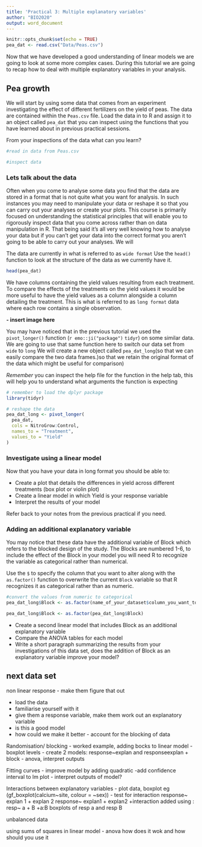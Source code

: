 ```yaml
---
title: 'Practical 3: Multiple explanatory variables'
author: "BIO2020"
output: word_document
---
```


```r
knitr::opts_chunk$set(echo = TRUE)
pea_dat <- read.csv("Data/Peas.csv")
```

Now that we have developed a good understanding of linear models we are going to look at some more complex cases. 
During this tutorial we are going to recap how to deal with multiple explanatory variables in your analysis.

## Pea growth
 
 We will start by using some data that comes from an experiment investigating the effect of different fertilizers on the yield of peas.
 The data are contained within the `Peas.csv` file.
 Load the data in to R and assign it to an object called `pea_dat` that you can inspect using the functions that you have learned about in previous practical sessions.
 
 From your inspections of the data what can you learn?
 
```r
#read in data from Peas.csv

#inspect data 


```
 

 
### Lets talk about the data
 
Often when you come to analyse some data you find that the data are stored in a format that is not quite what you want for analysis.
In such instances you may need to manipulate your data or reshape it so that you can carry out your analyses or create your plots.
This course is primarily focused on understanding the statistical principles that will enable you to rigorously inspect data that you come across rather than on data manipulation in R.
That being said it's all very well knowing how to analyse your data but if you can't get your data into the correct format you aren't going to be able to carry out your analyses.
We will 

The data are currently in what is referred to as `wide format` 
Use the `head()` function to look at the structure of the data as we currently have it.

```r
head(pea_dat)
```

We have columns containing the yield values  resulting from each treatment.
To compare the effects of the treatments on the yield values it would be more useful to have the yield values as a column alongside a column detailing the treatment.
This is what is referred to as `long format` data where each row contains a single observation. 

**- insert image here** 

You may have noticed that in the previous tutorial we used the `pivot_longer()` function (`r emo::ji("package")` `tidyr`) on some similar data. 
We are going to use that same function here to switch our data set from `wide` to `long`
We will create a new object called `pea_dat_long`(so that we can easily compare the two data frames.)so that we retain the original format of the data which might be useful for comparison)

*Remember* you can inspect the help file for the function in the help tab, this will help you to understand what arguments the function is expecting

```r
# remember to load the dplyr package 
library(tidyr)

# reshape the data
pea_dat_long <- pivot_longer(
  pea_dat,
  cols = NitroGrow:Control,
  names_to = "Treatment",
  values_to = "Yield"
)
```

### Investigate using a linear model 

Now that you have your data in long format you should be able to:

 + Create a plot that details the differences in yield across different treatments (box plot or violin plot)
 + Create a linear model in which Yield is your response variable
 + Interpret the results of your model 
 
 Refer back to your notes from the previous practical if you need.
 
### Adding an additional explanatory variable 
 
You may notice that these data have the additional variable of Block which refers to the blocked design of the study. 
The Blocks are numbered 1-6, to include the effect of the Block in your model you will need R to recognize the variable as categorical rather than numerical.
 
Use the `$` to specify the column that you want to alter along with the `as.factor()` function to overwrite the current `Block` variable so that R recognizes it as categorical rather than as numeric.
 
```r
#convert the values from numeric to categorical
pea_dat_long$Block <- as.factor(name_of_your_dataset$column_you_want_to_convert)
```

```r
pea_dat_long$Block <- as.factor(pea_dat_long$Block)
```
 
 
 + Create a second linear model that includes Block as an additional explanatory variable 
 + Compare the ANOVA tables for each model
 + Write a short paragraph summarizing the results from your investigations of this data set, does the addition of Block as an explanatory variable improve your model?
 
 
## next data set

non linear response - make them figure that out 
 



 
 - load the data
 - familiarise yourself with it
 - give them a response variable, make them work out an explanatory variable 
 - is this a good model 
 - how could we make it better - account for the blocking of data 

Randomisation/ blocking
- worked example, adding bocks to linear model 
- boxplot levels 
- create 2 models: response~explan and responseexplan + block
- anova, interpret outputs

Fitting curves 
- improve model by adding quadratic 
-add confidence interval to lm plot 
- interpret outputs of model?

Interactions between explanatory variables 
- plot data, boxplot eg (gf_boxplot(calcium~site, colour = ~sex))
- test for interaction 
response~ explan 1 + explan 2 
response~ explan1 + explan2 +interaction 
added using : resp~ a + B +a:B
boxplots of resp a and resp B 

unbalanced data 

using sums of squares in linear model - anova how does it wok and how should you use it 




